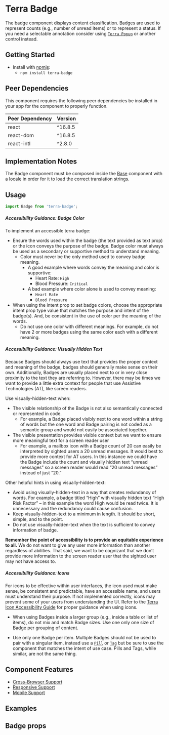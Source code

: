


<Badge />

# Terra Badge

The badge component displays content classification. Badges are used to represent counts (e.g., number of unread items) or to represent a status. If you need a selectable annotation consider using [`Terra Popup`](https://engineering.cerner.com/terra-ui/components/cerner-terra-framework-docs/popup/popup) or another control instead.

## Getting Started

- Install with [npmjs](https://www.npmjs.com):
  - `npm install terra-badge`

<!-- AUTO-GENERATED-CONTENT:START Peer Dependencies -->
## Peer Dependencies

This component requires the following peer dependencies be installed in your app for the component to properly function.

| Peer Dependency | Version |
|-|-|
| react | ^16.8.5 |
| react-dom | ^16.8.5 |
| react-intl | ^2.8.0 |

<!-- AUTO-GENERATED-CONTENT:END -->

## Implementation Notes
The Badge component must be composed inside the [Base][1] component with a locale in order for it to load the correct translation strings.

[1]: https://engineering.cerner.com/terra-core/components/terra-base/base/base

## Usage

```jsx
import Badge from 'terra-badge';
```

<Notice variant="important" ariaLevel="2">

##### Accessibility Guidance: Badge Color
To implement an accessible terra badge:

- Ensure the words used within the badge (the text provided as text prop) or the icon conveys the purpose of the badge. Badge color must always be used as a secondary or supportive method to understand meaning.
  - Color must never be the only method used to convey badge meaning. 
     - A good example where words convey the meaning and color is supportive: 
        - Heart Rate: `High`
        - Blood Pressure:  `Critical` 
     - A bad example where color alone is used to convey meaning:
        - `Heart Rate`
        - `Blood Pressure` 
- When using the intent prop to set badge colors, choose the appropriate intent prop type value that matches the purpose and intent of the badge(s). And, be consistent in the use of color per the meaning of the words.
  - Do not use one color with different meanings. For example, do not have 2 or more badges using the same color each with a different meaning.

##### Accessibility Guidance: Visually Hidden Text
Because Badges should always use text that provides the proper context and meaning of the badge, badges should generally make sense on their own. Additionally, Badges are usually placed next to or in very close proximity to the text they are referring to. However, there may be times we want to provide a little extra context for people that use Assistive Technologies (AT), like screen readers. 

Use visually-hidden-text when:

- The visible relationship of the Badge is not also semantically connected or represented in code.
  - For example, a Badge placed visibly next to one word within a string of words but the one word and Badge pairing is not coded as a semantic group and would not easily be associated together.
- The visible presentation provides visible context but we want to ensure more meaningful text for a screen reader user
  - For example, a mailbox icon with a Badge count of 20 can easily be interpreted by sighted users a 20 unread messages. It would best to provide more context for AT users. In this instance we could have the Badge include the count and visually hidden text “unread messages” so a screen reader would read “20 unread messages” instead of just “20.”

Other helpful hints in using visually-hidden-text:

- Avoid using visually-hidden-text in a way that creates redundancy of words. For example, a badge titled “High” with visually hidden text “High Risk Factor” – in this example the word High would be read twice. It is unnecessary and the redundancy could cause confusion.
- Keep visually-hidden-text to a minimum in length. It should be short, simple, and to the point.
- Do not use visually-hidden-text when the text is sufficient to convey information of badge.

**Remember the point of accessibility is to provide an equitable experience to all.** We do not want to give any user more information than another regardless of abilities. That said, we want to be cognizant that we don’t provide more information to the screen reader user that the sighted user may not have access to.

##### Accessibility Guidance: Icons

For icons to be effective within user interfaces, the icon used must make sense, be consistent and predictable, have an accessible name, and users must understand their purpose. If not implemented correctly, icons may prevent some of your users from understanding the UI. Refer to the [Terra Icon Accessibility Guide](https://engineering.cerner.com/terra-ui/components/cerner-terra-core-docs/icon/accessibility-guide) for proper guidance when using icons.

</Notice>

- When using Badges inside a larger group (e.g., inside a table or list of items), do not mix and match Badge sizes. Use one only one size of Badge per grouping of content.

- Use only one Badge per item. Multiple Badges should not be used to pair with a singular item, instead use a [`Pill`](https://engineering.cerner.com/terra-ui/components/cerner-terra-framework-docs/pills/filter-pills) or [`Tag`](https://engineering.cerner.com/terra-ui/components/cerner-terra-core-docs/tag/about) but  be sure to use the component that matches the intent of use case. Pills and Tags, while similar, are not the same thing.

## Component Features
* [Cross-Browser Support](https://engineering.cerner.com/terra-ui/about/terra-ui/component-standards#cross-browser-support)
* [Responsive Support](https://engineering.cerner.com/terra-ui/about/terra-ui/component-standards#responsive-support)
* [Mobile Support](https://engineering.cerner.com/terra-ui/about/terra-ui/component-standards#mobile-support)

## Examples
<BadgeIntent title="Intent" />
<BadgeSize title="Size" />
<BadgeIcon title="Icon" />
<BadgeVisuallyHiddenText title="VisuallyHiddenText" />
<BadgeInTable title="BadgeInTable" />

## Badge props
<BadgePropsTable />